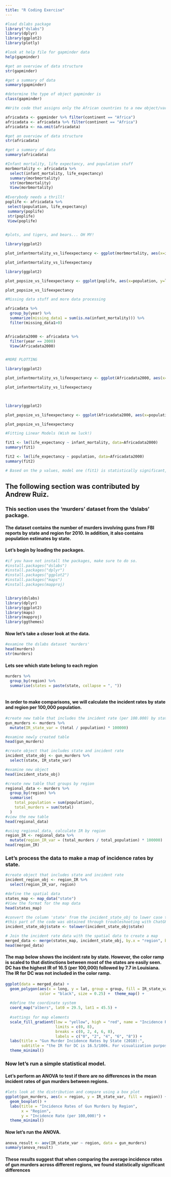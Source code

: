 ---
title: "R Coding Exercise"
---

```{r}

#load dslabs package
library("dslabs")
library(dplyr)
library(ggplot2)
library(plotly)

```

```{r}
#look at help file for gapminder data
help(gapminder)

#get an overview of data structure
str(gapminder)

#get a summary of data
summary(gapminder)

#determine the type of object gapminder is
class(gapminder)

```
```{r}

#Write code that assigns only the African countries to a new object/variable called africadata. 

africadata <- gapminder %>% filter(continent == "Africa")
africadata <- africadata %>% filter(continent == "Africa")
africadata <- na.omit(africadata)

#get an overview of data structure
str(africadata)

#get a summary of data
summary(africadata)

#Infant mortality, life expectancy, and population stuff
morbmortality <- africadata %>% 
  select(infant_mortality, life_expectancy)
  summary(morbmortality)
  str(morbmortality)
  View(morbmortality)
  
#Everybody needs a thrill!
poplife <- africadata %>%
 select(population, life_expectancy)
 summary(poplife)
 str(poplife)
 View(poplife)
 
```
 
```{r}
#plots, and tigers, and bears... OH MY!

library(ggplot2)

plot_infantmortality_vs_lifeexpectancy <- ggplot(morbmortality, aes(x=infant_mortality, y=life_expectancy)) + geom_point() + theme_classic() + labs(title = "Life Expextancy vs. Infant Mortality", x="Infant Mortality", y="Life Expectancy")

plot_infantmortality_vs_lifeexpectancy

```

```{r}
 
library(ggplot2)

plot_popsize_vs_lifeexpectancy <- ggplot(poplife, aes(x=population, y=life_expectancy)) + scale_x_log10() + geom_point() + theme_classic() + labs(title = "Life Expextancy vs. Population", x="Population", y="Life Expectancy")

plot_popsize_vs_lifeexpectancy

```

```{r}
#Missing data stuff and more data processing

africadata %>%
  group_by(year) %>%
  summarize(missing_data1 = sum(is.na(infant_mortality))) %>%
  filter(missing_data1>0)


Africadata2000 <- africadata %>%
  filter(year == 2000)
  View(Africadata2000)


#MORE PLOTTING 

library(ggplot2)

plot_infantmortality_vs_lifeexpectancy <- ggplot(Africadata2000, aes(x=infant_mortality, y=life_expectancy)) + geom_point() + theme_classic() + labs(title = "Life Expextancy vs. Infant Mortality", x="Infant Mortality", y="Life Expectancy")

plot_infantmortality_vs_lifeexpectancy


 
library(ggplot2)

plot_popsize_vs_lifeexpectancy <- ggplot(Africadata2000, aes(x=population, y=life_expectancy))+ scale_x_log10() + geom_point() + theme_classic() + labs(title = "Life Expextancy vs. Population", x="Population", y="Life Expectancy")

plot_popsize_vs_lifeexpectancy

```


```{r}


#Fitting Linear Models (Wish me luck!)

fit1 <- lm(life_expectancy ~ infant_mortality, data=Africadata2000)
summary(fit1)

fit2 <- lm(life_expectancy ~ population, data=Africadata2000)
summary(fit2)

# Based on the p values, model one (fit1) is statistically significant, while model 2 (fit2) is not.  I'm not calculating the dang t or F statistic. ;-P

```

## The following section was contributed by Andrew Ruiz.

### This section uses the 'murders' dataset from the 'dslabs' package.

#### The dataset contains the number of murders involving guns from FBI reports by state and region for 2010. In addition, it also contains population estimates by state.

#### Let's begin by loading the packages.

```{r}
#if you have not install the packages, make sure to do so.
#install.packages("dslabs")
#install.packages("dplyr")
#install.packages("ggplot2")
#install.packages("maps")
#install.packages(mapproj)


library(dslabs)
library(dplyr)
library(ggplot2)
library(maps)
library(mapproj)
library(ggthemes)

```

#### Now let's take a closer look at the data.

```{r}
#examine the dslabs dataset 'murders'
head(murders)
str(murders)
```

#### Lets see which state belong to each region

```{r}

murders %>%
  group_by(region) %>%
  summarise(states = paste(state, collapse = ", "))
 

```

#### In order to make comparisons, we will calculate the incident rates by state and region per 100,000 population.

```{r}
#create new table that includes the incident rate (per 100.000) by state for gun murders in 2010
gun_murders <- murders %>%
  mutate(IR_state_var = (total / population) * 100000)

#examine newly created table
head(gun_murders)
```

```{r}
#create object that includes state and incident rate
incident_state_obj <- gun_murders %>%
  select(state, IR_state_var)

#examine new object
head(incident_state_obj)
```

```{r}
#create new table that groups by region
regional_data <- murders %>%
  group_by(region) %>%
  summarise(
    total_population = sum(population),
    total_murders = sum(total)
  )	
#view the new table
head(regional_data)

#using regional_data, calculate IR by region
region_IR <- regional_data %>%
  mutate(region_IR_var = (total_murders / total_population) * 100000)	
head(region_IR)
```

### Let's process the data to make a map of incidence rates by state.

```{r}
#create object that includes state and incident rate
incident_region_obj <- region_IR %>%
  select(region_IR_var, region)

#define the spatial data
states_map <- map_data("state")
#View the format for the map data
head(states_map)

#convert the column 'state' from the incident_state_obj to lower case to match the state_map formatting
#this part of the code was obtained through troubleshooting with ChatGPT
incident_state_obj$state <- tolower(incident_state_obj$state)

# Join the incident rate data with the spatial data to create a map
merged_data <- merge(states_map, incident_state_obj, by.x = "region", by.y = "state", all.x = TRUE)
head(merged_data)
```

#### The map below shows the incident rate by state. However, the color ramp is scaled to that distinctions between most of the states are easily seen. DC has the highest IR of 16.5 (per 100,000) followed by 7.7 in Louisiana. The IR for DC was not included in the color ramp.
```{r}
ggplot(data = merged_data) +
  geom_polygon(aes(x = long, y = lat, group = group, fill = IR_state_var), 
               color = "black", size = 0.25) +  theme_map() +
  
  #define the coordinate system
  coord_map("albers", lat0 = 29.5, lat1 = 45.5) +
  
  #settings for map elements
  scale_fill_gradient(low = "yellow", high = "red", name = "Incidence Rate",
                      limits = c(0, 8), 
                      breaks = c(0, 2, 4, 6, 8),
                      labels = c("0", "2", "4", "6", "8")) +
  labs(title = "Gun Murder Incidence Rates by State (2010):",
       subtitle = "the IR for DC is 16.5/100k. For visualization purposes, DC was not included in the color ramp") +
  theme_minimal()

```
### Now let's run a simple statistical model. 
#### Let's perform an ANOVA to test if there are no differences in the mean incident rates of gun murders between regions.

```{r}
#lets look at the distribution and compare using a box plot
ggplot(gun_murders, aes(x = region, y = IR_state_var, fill = region)) +
  geom_boxplot() +
  labs(title = "Incidence Rates of Gun Murders by Region",
       x = "Region",
       y = "Incidence Rate (per 100,000)") +
  theme_minimal()
```
#### Now let's run the ANOVA.
```{r}
anova_result <- aov(IR_state_var ~ region, data = gun_murders)
summary(anova_result)
```
#### These results suggest that when comparing the average incidence rates of gun murders across different regions, we found statistically significant differences 



